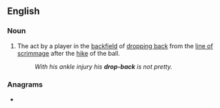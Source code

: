 {{also|dropback|drop back}}
==English==

===Noun===
{{en-noun|head=[[drop]]-[[back]]}}

# {{lb|en|American football}} The act by a player in the [[backfield]] of [[drop back|dropping back]] from the [[line of scrimmage]] after the [[hike]] of the ball.
#: ''With his ankle injury his '''drop-back''' is not pretty.''

===Anagrams===
* {{anagrams|en|backdrop}}